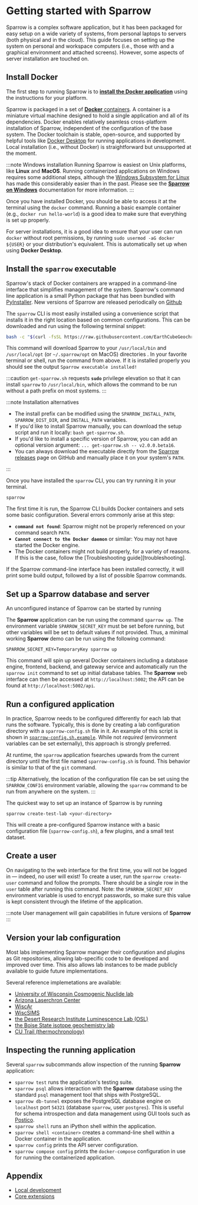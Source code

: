 
# Getting started with Sparrow

Sparrow is a complex software application, but it has been packaged for easy
setup on a wide variety of systems, from personal laptops to servers (both
physical and in the cloud). This guide focuses on setting up the system on
personal and workspace computers (i.e., those with and a graphical environment
and attached screens). However, some aspects of server installation are
touched on.

## Install Docker

The first step to running Sparrow is to
[**install the Docker application**](https://docs.docker.com/install/)
using the instructions for your platform.

Sparrow is packaged in a set of [**Docker** containers](https://www.docker.com/).
A container is a miniature
virtual machine designed to hold a single application and all of its
dependencies. Docker enables relatively seamless cross-platform installation of
Sparrow, independent of the configuration of the base system.
The Docker toolchain is stable, open-source, and supported by helpful tools like
[Docker Desktop][docker-desktop] for running applications in development.
Local installation (i.e., without Docker) is straightforward but unsupported at the
moment.

:::note Windows installation
Running Sparrow is easiest on Unix platforms, like **Linux** and **MacOS**.
Running containerized applications on Windows requires some additional steps, although the
[Windows Subsystem for Linux][wsl] has made this considerably easier than in the past.
Please see the [**Sparrow on Windows**](/docs/windows) documentation for more information.
:::

[docker-desktop]: http://docker.com/desktop
[wsl]: https://microsoft.com

<!--
In its containerized form, Sparrow can be installed easily
on any Unix environment. This containerized
distribution strategy will allow easy deployment on any infrastructure
(local, cloud hosting, AWS/Azure, etc.).
-->

Once you have installed Docker, you should be able to access it at the terminal
using the `docker` command. Running a basic example container (e.g., `docker run hello-world`)
is a good idea to make sure that everything is set up properly.

For server installations, it is a good idea to
ensure that your user can run `docker` without root permissions, by running
`sudo usermod -aG docker ${USER}` or your distribution's equivalent.
This is automatically set up when using **Docker Desktop**.

## Install the `sparrow` executable

Sparrow's stack of Docker containers are wrapped in a command-line interface
that simplifies management of the system.
Sparrow's command line application is a small Python package that has been
bundled with [PyInstaller][pyinstaller]. New versions of Sparrow are released
periodically on [Github][sparrow-releases]

The `sparrow` CLI is most easily installed using a convenience script that
installs it in the right location based on common configurations. This can be
downloaded and run using the following terminal snippet:

```sh
bash -c "$(curl -fsSL https://raw.githubusercontent.com/EarthCubeGeochron/Sparrow/HEAD/get-sparrow.sh)"
```

This command will download Sparrow to your `/usr/local/bin` and `/usr/local/opt` (or `~/.sparrow/opt` on MacOS) directories .
In your favorite terminal or shell, run the command from above. If it is installed properly you should
see the output `Sparrow executable installed!`

:::caution
`get-sparrow.sh` requests **`sudo`** privilege elevation so that it can
install `sparrow` to `/usr/local/bin`, which allows the command to be
run without a path prefix on most systems.
:::

:::note Installation alternatives

- The install prefix can be modified using the `SPARROW_INSTALL_PATH`, `SPARROW_DIST_DIR`, and `INSTALL_PATH` variables.
- If you'd like to install Sparrow manually,
  you can download the setup script and run it locally: `bash get-sparrow.sh`.
- If you'd like to install a specific version of Sparrow, you can add an optional version argument:
  `... get-sparrow.sh -- v2.0.0.beta16`.
- You can always download the executable directly from the [Sparrow releases][sparrow-releases]
  page on GitHub and manually place it on your system's `PATH`.

:::

[pyinstaller]: https://pyinstaller.org
[sparrow-releases]: https://github.com/EarthCubeGeochron/Sparrow/releases

<!--
## Bundled Version

### Shell command

Downloading the bundled version of Sparrow occurs through a `curl` command. `curl` commands are used
to transfer data from servers.

This is the most updated `curl` command at this time. The most recent release can be found at [Sparrow's Github page](https://github.com/EarthCubeGeochron/Sparrow) in the right most column
under **Releases**. This command will download all the files to your `usr/local/bin` and `usr/local/opt` directories.
In your favorite terminal or shell, run the command from above. If it is installed properly you should
see the output _Sparrow executable installed!_
-->

Once you have installed the `sparrow` CLI, you can try running it in your terminal.

```shell
sparrow
```

The first time it is run, the Sparrow CLI builds Docker containers and sets some basic configuration.
Several errors commonly arise at this step:

- **`command not found`**: Sparrow might not be properly referenced on your command search `PATH`.
- **`Cannot connect to the Docker daemon`** or similar: You may not have started the Docker engine.
- The Docker containers might not build properly, for a variety of reasons.
  If this is the case, follow the [Troubleshooting guide][troubleshooting].

If the Sparrow command-line interface has been installed correctly, it will print some build output, followed
by a list of possible Sparrow commands.

## Set up a Sparrow database and server

An unconfigured instance of Sparrow can be started by running

The **Sparrow** application can be run using the command
`sparrow up`. The environment variable
`SPARROW_SECRET_KEY` must be set before running, but other variables
will be set to default values if not provided. Thus, a minimal working
**Sparrow** demo can be run using the following command:

```
SPARROW_SECRET_KEY=TemporaryKey sparrow up
```

This command will spin up several Docker containers including a
database engine, frontend, backend, and gateway service and
automatically run the `sparrow init`
command to set up initial database tables.
The **Sparrow** web interface can then be accessed at `http://localhost:5002`;
the API can be found at `http://localhost:5002/api`.

## Run a configured application

<!-- Or you can continute onto to [creating a new user](/docs/getting-started#creating-a-user) and
[creating a sparrow configuration](/docs/getting-started#running-a-configured-application). -->

In practice, Sparrow needs to be configured differently for each lab that runs
the software. Typically, this is done by creating a lab configuration directory with a
`sparrow-config.sh` file in it. An example of this script
is shown in [`sparrow-config.sh.example`](https://github.com/EarthCubeGeochron/Sparrow/blob/main/sparrow-config.sh.example).
While not _required_ (environment
variables can be set externally), this approach is strongly preferred.

At runtime, the `sparrow` application fsearches
upwards from the current directory until the first file named
`sparrow-config.sh` is found. This behavior is similar to that of the
`git` command.

:::tip
Alternatively, the location of the configuration
file can be set using the `SPARROW_CONFIG` environment variable, allowing
the `sparrow` command to be run from anywhere on the system.
:::

The quickest way to set up an instance of Sparrow is by running

```
sparrow create-test-lab <your-directory>
```

This will create a pre-configured Sparrow instance with a basic configuration file (`sparrow-config.sh`),
a few plugins, and a small test dataset.

<!--

```
git clone https://github.com/EarthCubeGeochron/Sparrow.git
cd Sparrow
```
### Installing the command-line interface

**Sparrow** is administered using the `sparrow` command-line
interface. This command wraps application management, database management,
and container-orchestration subcommands (wrapping [Docker compose](https://docs.docker.com/compose/))
in a single executable, simplifying basic management tasks.
Lab-specific subcommands (e.g. for import scripts) can be included in this
interface.

To install the command-line application, run the setup command within the
`Sparrow` repository directory (you will be asked for a password).

```
make install
```

This will build a development version of the
`sparrow` command-line runner.

### Running Sparrow

Typing `sparrow` at the command line will download and build containers
(this will take a long time on initial run)
and show the [application's help page](/docs/cli).
Seeing the help page successfully means the application has been installed.

-->

## Create a user

On navigating to the web interface for the first time, you will not be logged
in — indeed, no user will exist! To create a user, run the `sparrow create-user` command and follow the prompts. There should be a single row in
the `user` table after running this command. Note: the `SPARROW_SECRET_KEY`
environment variable is used to encrypt passwords, so make sure
this value is kept consistent through the lifetime of the application.

:::note
User management will gain capabilities in future versions of **Sparrow**
:::

## Version your lab configuration

Most labs implementing Sparrow manager their configuration and plugins as Git repositories, allowing lab-specific code
to be developed and improved over time.
This also allows lab instances to be made publicly available to guide future implementations.

Several reference implemetations are available:

- [University of Wisconsin Cosmogenic Nuclide lab](https://github.com/EarthCubeGeochron/sparrow-uw-cosmo)
- [Arizona Laserchron Center](https://github.com/EarthCubeGeochron/Sparrow-LaserChron)
- [WiscAr](https://github.com/EarthCubeGeochron/Sparrow-WiscAr)
- [WiscSIMS](https://github.com/EarthCubeGeochron/Sparrow-WiscSIMS)
- [the Desert Research Institute Luminescence Lab (OSL)](https://github.com/EarthCubeGeochron/Sparrow-luminescence-demo)
- [the Boise State isotope geochemistry lab](https://github.com/EarthCubeGeochron/Sparrow-BoiseState-IGL)
- [CU Trail (thermochronology)](https://github.com/EarthCubeGeochron/Sparrow-CU-TRaIL)

## Inspecting the running application

Several `sparrow` subcommands allow inspection of the running
**Sparrow** application:

- `sparrow test` runs the application's testing suite.
- `sparrow psql` allows interaction with the **Sparrow** database
  using the standard `psql` management tool that ships with PostgreSQL.
- `sparrow db-tunnel` exposes the PostgreSQL database engine
  on `localhost` port `54321` (database `sparrow`, user `postgres`).
  This is useful for schema introspection and data management
  using GUI tools such as [Postico](https://eggerapps.at/postico/).
- `sparrow shell` runs an iPython shell within the application.
- `sparrow shell <container>` creates a command-line shell within a Docker
  container in the application.
- `sparrow config` prints the API server configuration.
- `sparrow compose config` prints the `docker-compose` configuration
  in use for running the containerized application.

## Appendix

- [Local development](/docs/local-development)
- [Core extensions](/docs/core/extensions)

